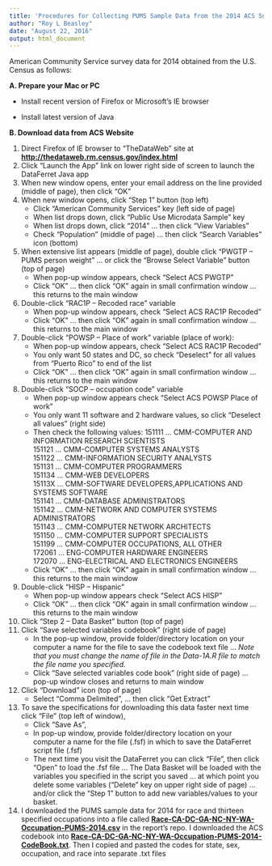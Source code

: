 ```yaml
---
title: 'Procedures for Collecting PUMS Sample Data from the 2014 ACS Survey'
author: "Roy L Beasley"
date: "August 22, 2016"
output: html_document
---
```


American Community Service survey data for 2014  obtained from the U.S. Census as follows:

<b>A. Prepare your Mac or PC </b>    

* Install recent version of Firefox or Microsoft's IE browser 

* Install latest version of Java


<b>B. Download data from ACS Website</b>

1. Direct Firefox of IE browser to "TheDataWeb" site at<b> [http://thedataweb.rm.census.gov/index.html](http://thedataweb.rm.census.gov/index.html)</b>
2. Click "Launch the App" link on lower right side of screen to launch the DataFerret Java app
3. When new window opens, enter your email address on the line provided (middle of page), then click "OK"
4. When new window opens, click "Step 1" button (top left)
    + Click "American Community Services" key (left side of page)
    + When list drops down, click "Public Use Microdata Sample" key
    + When list drops down, click "2014" ... then click "View Variables"
    + Check "Population" (middle of page) ... then click "Search Variables" icon (bottom)
    
5. When extensive list appears (middle of page), double click "PWGTP -- PUMS person weight" ... or click the "Browse Select Variable" button (top of page)   
    + When pop-up window appears, check "Select ACS PWGTP"
    + Click "OK" ... then click "OK" again in small confirmation window ... this returns to the main window

6. Double-click "RAC1P -- Recoded race" variable
    + When pop-up window appears, check "Select ACS RAC1P Recoded"
    + Click "OK" ... then click "OK" again in small confirmation window ... this returns to the main window
7. Double-click "POWSP -- Place of work" variable (place of work):   
    + When pop-up window appears, check "Select ACS RAC1P Recoded"
    + You only want 50 states and DC, so check "Deselect" for all values from "Puerto Rico" to end of the list
    + Click "OK" ... then click "OK" again in small confirmation window ... this returns to the main window
8. Double-click "SOCP -- occupation code" variable   
    + When pop-up window appears check "Select ACS POWSP Place of work"
    + You only want 11 software and 2 hardware values, so click "Deselect all values" (right side)
    +  Then check the following values:
151111  ...  CMM-COMPUTER AND INFORMATION RESEARCH SCIENTISTS   
151121  ...  CMM-COMPUTER SYSTEMS ANALYSTS   
151122  ...  CMM-INFORMATION SECURITY ANALYSTS   
151131  ...  CMM-COMPUTER PROGRAMMERS   
151134  ...  CMM-WEB DEVELOPERS   
15113X  ...  CMM-SOFTWARE DEVELOPERS,APPLICATIONS AND SYSTEMS SOFTWARE   
151141  ...  CMM-DATABASE ADMINISTRATORS    
151142  ...  CMM-NETWORK AND COMPUTER SYSTEMS ADMINISTRATORS   
151143  ...  CMM-COMPUTER NETWORK ARCHITECTS   
151150  ...  CMM-COMPUTER SUPPORT SPECIALISTS   
151199  ...  CMM-COMPUTER OCCUPATIONS, ALL OTHER   
172061  ...  ENG-COMPUTER HARDWARE ENGINEERS   
172070  ...  ENG-ELECTRICAL AND ELECTRONICS ENGINEERS
    + Click "OK" ... then click "OK" again in small confirmation window ... this returns to the main window     
9. Double-click "HISP -- Hispanic" 
    + When pop-up window appears check "Select ACS HISP"
    + Click "OK" ... then click "OK" again in small confirmation window ... this returns to the main window

10. Click "Step 2 -- Data Basket" button (top of page)
11. Click "Save selected variables codebook" (right side of page)
    + In the pop-up window, provide folder/directory location on your computer a name for the file to save the codebook text file ... <i>Note that you must change the name of file in the Data-1A.R file to match the file name you specified.</i>
    + Click "Save selected variables code book" (right side of page) ... pop-up window closes and returns to main window
12. Click "Download" icon (top of page) 
    + Select "Comma Delimited",  ... then click "Get Extract"
13. To save the specifications for downloading this data faster next time click "File" (top left of window), 
    + Click "Save As", 
    + In pop-up window, provide folder/directory location on your computer a name for the file (.fsf) in which to save the DataFerret script file (.fsf)
    + The next time you visit the DataFerret you can click "File", then click "Open" to load the .fsf file ... The Data Basket will be loaded with the variables you specified in the script you saved ... at which point you delete some variables ("Delete" key on upper right side of page) ...  and/or click the "Step 1" button to add new variables/values to your basket.
    
14. I downloaded the PUMS sample data for 2014 for race and thirteen specified occupations into a file called <b>[Race-CA-DC-GA-NC-NY-WA-Occupation-PUMS-2014.csv](Race-CA-DC-GA-NC-NY-WA-Occupation-PUMS-2014.csv)</b> in the report's repo.  I downloaded the ACS codebook into  <b>[Race-CA-DC-GA-NC-NY-WA-Occupation-PUMS-2014-CodeBook.txt](Race-CA-DC-GA-NC-NY-WA-Occupation-PUMS-2014-CodeBook.txt)</b>. Then I copied and pasted the codes for state, sex, occupation, and race into separate .txt files

    

